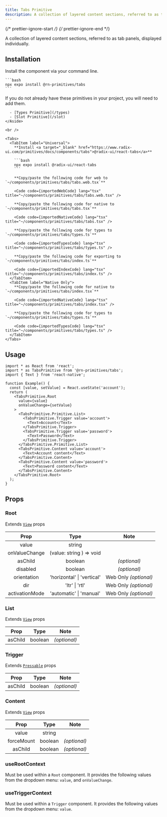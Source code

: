 ```yaml
---
title: Tabs Primitive
description: A collection of layered content sections, referred to as tab panels, displayed individually.
---
```


{/* prettier-ignore-start */}
{/* prettier-ignore-end */}


A collection of layered content sections, referred to as tab panels, displayed individually.

## Installation

<Tabs>
  <TabItem label="NPM">

  Install the component via your command line.

    ```bash
    npx expo install @rn-primitives/tabs
    ```

  </TabItem>
  <TabItem label="Manual">
    <Aside title="Uses shared primitives">
      If you do not already have these primitives in your project, you will need to add them.

      - [Types Primitive](/types)
      - [Slot Primitive](/slot)
    </Aside>

    <br />

    <Tabs>
      <TabItem label="Universal">
        **Install <a target="_blank" href="https://www.radix-ui.com/primitives/docs/components/tabs">@radix-ui/react-tabs</a>**

        ```bash
        npx expo install @radix-ui/react-tabs
        ```

        **Copy/paste the following code for web to  `~/components/primitives/tabs/tabs.web.tsx`**

        <Code code={importedWebCode} lang="tsx" title="~/components/primitives/tabs/tabs.web.tsx" />

        **Copy/paste the following code for native to  `~/components/primitives/tabs/tabs.tsx`**

        <Code code={importedNativeCode} lang="tsx" title="~/components/primitives/tabs/tabs.tsx" />

        **Copy/paste the following code for types to  `~/components/primitives/tabs/types.ts`**

        <Code code={importedTypesCode} lang="tsx" title="~/components/primitives/tabs/types.ts" />

        **Copy/paste the following code for exporting to  `~/components/primitives/tabs/index.ts`**

        <Code code={importedIndexCode} lang="tsx" title="~/components/primitives/tabs/index.ts" />
      </TabItem>
      <TabItem label="Native Only">
        **Copy/paste the following code for native to  `~/components/primitives/tabs/index.tsx`**

        <Code code={importedNativeCode} lang="tsx" title="~/components/primitives/tabs/index.tsx" />

        **Copy/paste the following code for types to  `~/components/primitives/tabs/types.ts`**

        <Code code={importedTypesCode} lang="tsx" title="~/components/primitives/tabs/types.ts" />
      </TabItem>
    </Tabs>
  </TabItem>
</Tabs>

## Usage

```tsx
import * as React from 'react';
import * as TabsPrimitive from '@rn-primitives/tabs';
import { Text } from 'react-native';

function Example() {
  const [value, setValue] = React.useState('account');
  return (
    <TabsPrimitive.Root
      value={value}
      onValueChange={setValue}
    >
      <TabsPrimitive.Primitive.List>
        <TabsPrimitive.Trigger value='account'>
          <Text>Account</Text>
        </TabsPrimitive.Trigger>
        <TabsPrimitive.Trigger value='password'>
          <Text>Password</Text>
        </TabsPrimitive.Trigger>
      </TabsPrimitive.Primitive.List>
      <TabsPrimitive.Content value='account'>
        <Text>Account content</Text>
      </TabsPrimitive.Content>
      <TabsPrimitive.Content value='password'>
        <Text>Password content</Text>
      </TabsPrimitive.Content>
    </TabsPrimitive.Root>
  );
}
```

## Props

### Root

Extends [`View`](https://reactnative.dev/docs/view#props) props

|     Prop     |           Type           |     Note     |
| :----------: | :----------------------: | :----------: |
|     value     |   string         | |
| onValueChange | (value: string ) => void |  |
| asChild | boolean | _(optional)_ |
|   disabled   |         boolean          | _(optional)_ |
| orientation | 'horizontal' \| 'vertical' | Web Only _(optional)_ |
| dir | 'ltr' \| 'rtl' | Web Only _(optional)_ |
| activationMode | 'automatic' \| 'manual' | Web Only _(optional)_ |

### List

Extends [`View`](https://reactnative.dev/docs/view#props) props

|  Prop   |  Type   |     Note     |
| :-----: | :-----: | :----------: |
| asChild | boolean | _(optional)_ |

### Trigger

Extends [`Pressable`](https://reactnative.dev/docs/pressable#props) props

|  Prop   |  Type   |     Note     |
| :-----: | :-----: | :----------: |
| asChild | boolean | _(optional)_ |

### Content

Extends [`View`](https://reactnative.dev/docs/view#props) props

|  Prop   |  Type   |     Note     |
| :-----: | :-----: | :----------: |
| value | string |  |
| forceMount | boolean | _(optional)_ |
| asChild | boolean | _(optional)_ |


### useRootContext

Must be used within a `Root` component. It provides the following values from the dropdown menu: `value`, and `onValueChange`.

### useTriggerContext

Must be used within a `Trigger` component. It provides the following values from the dropdown menu: `value`.